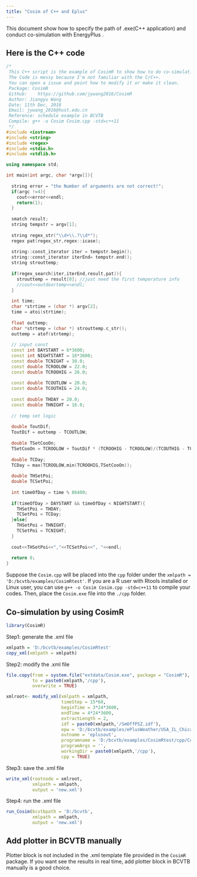 ```yaml
---
title: "Cosim of C++ and Eplus"
---
```


This document show how to specify the path of .exe(C++ application) and conduct co-simulation with EnergyPlus .

## Here is the C++ code

```cpp
/*
 This C++ script is the example of CosimR to show how to do co-simulation with EnergyPlus
 The Code is messy because I'm not familiar with the C/C++. 
 You can open a issue and point how to modify it or make it clean.
 Package: CosimR
 Github:	https://github.com/jywang2016/CosimR
 Author: Jiangyu Wang
 Date: 11th Dec, 2018
 Email: jywang_2016@hust.edu.cn
 Reference: schedule example in BCVTB
 Compile: g++ -o Cosim Cosim.cpp -std=c++11
 */
#include <iostream>
#include <string>
#include <regex>
#include <stdio.h>
#include <stdlib.h>

using namespace std;

int main(int argc, char *argv[]){
  
  string error = "the Number of arguments are not correct!";
  if(argc !=4){
    cout<<error<<endl;
    return(1);
  }
  
  smatch result;
  string tempstr = argv[1];
  
  string regex_str("\\d+\\.?\\d*"); 
  regex pat(regex_str,regex::icase);
  
  string::const_iterator iter = tempstr.begin();
  string::const_iterator iterEnd= tempstr.end();
  string strouttemp;
  
  if(regex_search(iter,iterEnd,result,pat)){
    strouttemp = result[0]; //just need the first temperature info
    //cout<<outdoortemp<<endl;
  }
  
  int time;
  char *strtime = (char *) argv[2];
  time = atoi(strtime);
  
  float outtemp;
  char *strtemp = (char *) strouttemp.c_str();
  outtemp = atof(strtemp);
  
  // input const 
  const int DAYSTART = 6*3600;
  const int NIGHTSTART = 16*3600;
  const double TCNIGHT = 30.0;
  const double TCROOLOW = 22.0;
  const double TCROOHIG = 26.0;
  
  const double TCOUTLOW = 20.0;
  const double TCOUTHIG = 24.0;
  
  const double THDAY = 20.0;
  const double THNIGHT = 16.0;
  
  // temp set logic 
  
  double ToutDif;
  ToutDif = outtemp - TCOUTLOW;
  
  double TSetCooOn;
  TSetCooOn = TCROOLOW + ToutDif * (TCROOHIG - TCROOLOW)/(TCOUTHIG - TCOUTLOW);
  
  double TCDay;
  TCDay = max(TCROOLOW,min(TCROOHIG,TSetCooOn));
  
  double THSetPoi;
  double TCSetPoi;
  
  int timeOfDay = time % 86400;
  
  if(timeOfDay > DAYSTART && timeOfDay < NIGHTSTART){
    THSetPoi = THDAY;
    TCSetPoi = TCDay;
  }else{
    THSetPoi = THNIGHT;
    TCSetPoi = TCNIGHT;
  }
  
  cout<<THSetPoi<<","<<TCSetPoi<<", "<<endl;
  
  return 0;
}

```
Suppose the `Cosim.cpp` will be placed into the `cpp` folder under the `xmlpath = 'D:/bcvtb/examples/CosimRtest'`.
If you are a R user with Rtools installed or Linux user, you can use `g++ -o Cosim Cosim.cpp -std=c++11` to compile your codes. Then, place the `Cosim.exe` file into the `./cpp` folder.

## Co-simulation by using CosimR

```r
library(CosimR)
```

Step1: generate the .xml file

```r
xmlpath = 'D:/bcvtb/examples/CosimRtest'
copy_xml(xmlpath = xmlpath)
```

Step2: modify the .xml file

```r
file.copy(from = system.file("extdata/Cosim.exe", package = "CosimR"),
          to = paste0(xmlpath,'/cpp'),
          overwrite = TRUE)

xmlroot<- modify_xml(xmlpath = xmlpath,
                     timeStep = 15*60, 
                     beginTime = 3*24*3600,
                     endTime = 4*24*3600,
                     extractLength = 2,
                     idf = paste0(xmlpath,'/SmOffPSZ.idf'),
                     epw = 'D:/bcvtb/examples/ePlusWeather/USA_IL_Chicago-OHare.Intl.AP.725300_TMY3.epw',
                     outname = 'eplusout',
                     programname = 'D:/bcvtb/examples/CosimRtest/cpp/Cosim',
                     programArgs = '',
                     workingDir = paste0(xmlpath,'/cpp'),
                     cpp = TRUE)
```

Step3: save the .xml file

```r
write_xml(rootnode = xmlroot,
          xmlpath = xmlpath,
          output = 'new.xml')
```

Step4: run the .xml file

```r
run_Cosim(bcvtbpath = 'D:/bcvtb',
          xmlpath = xmlpath,
          output = 'new.xml')
```

## Add plotter in BCVTB manually

Plotter block is not included in the .xml template file provided in the `CosimR` package. If you want see the results in real time, add plotter block in BCVTB manually is a good choice.